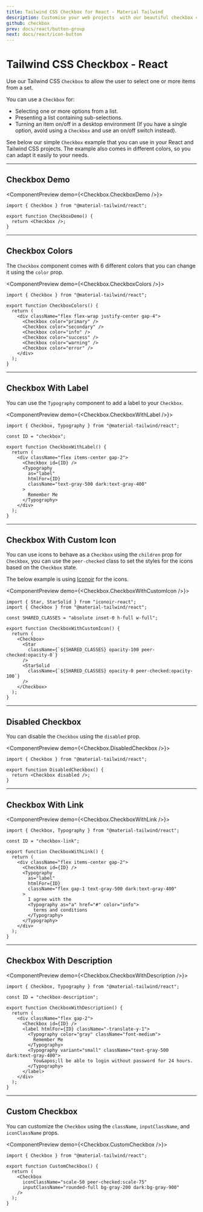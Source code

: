 ```yaml
---
title: Tailwind CSS Checkbox for React - Material Tailwind
description: Customise your web projects  with our beautiful checkbox component for Tailwind CSS and React using Material Design guidelines.
github: checkbox
prev: docs/react/button-group
next: docs/react/icon-button
---
```


# Tailwind CSS Checkbox - React

Use our Tailwind CSS `Checkbox` to allow the user to select one or more items from a set.

You can use a `Checkbox` for:

- Selecting one or more options from a list.
- Presenting a list containing sub-selections.
- Turning an item on/off in a desktop environment (If you have a single option, avoid using a `Checkbox` and use an on/off switch instead).

See below our simple `Checkbox` example that you can use in your React and Tailwind CSS projects. The example also comes in different colors, so you can adapt it easily to your needs.

---

## Checkbox Demo

<ComponentPreview demo={<Checkbox.CheckboxDemo />}>
```tsx
import { Checkbox } from "@material-tailwind/react";

export function CheckboxDemo() {
  return <Checkbox />;
}
```
</ComponentPreview>

---

## Checkbox Colors

The `Checkbox` component comes with 6 different colors that you can change it using the `color` prop.

<ComponentPreview demo={<Checkbox.CheckboxColors />}>
```tsx
import { Checkbox } from "@material-tailwind/react";

export function CheckboxColors() {
  return (
    <div className="flex flex-wrap justify-center gap-4">
      <Checkbox color="primary" />
      <Checkbox color="secondary" />
      <Checkbox color="info" />
      <Checkbox color="success" />
      <Checkbox color="warning" />
      <Checkbox color="error" />
    </div>
  );
}
```
</ComponentPreview>

---

## Checkbox With Label

You can use the `Typography` component to add a label to your `Checkbox`.

<ComponentPreview demo={<Checkbox.CheckboxWithLabel />}>
```tsx
import { Checkbox, Typography } from "@material-tailwind/react";

const ID = "checkbox";

export function CheckboxWithLabel() {
  return (
    <div className="flex items-center gap-2">
      <Checkbox id={ID} />
      <Typography
        as="label"
        htmlFor={ID}
        className="text-gray-500 dark:text-gray-400"
      >
        Remember Me
      </Typography>
    </div>
  );
}
```
</ComponentPreview>

---

## Checkbox With Custom Icon

You can use icons to behave as a `Checkbox` using the `children` prop for `Checkbox`, you can use the `peer-checked` class to set the styles for the icons based on the `Checkbox` state.

The below example is using [Iconoir](https://iconoir.com?ref=material-tailwind) for the icons.


<ComponentPreview demo={<Checkbox.CheckboxWithCustomIcon />}>
```tsx
import { Star, StarSolid } from "iconoir-react";
import { Checkbox } from "@material-tailwind/react";

const SHARED_CLASSES = "absolute inset-0 h-full w-full";

export function CheckboxWithCustomIcon() {
  return (
    <Checkbox>
      <Star
        className={`${SHARED_CLASSES} opacity-100 peer-checked:opacity-0`}
      />
      <StarSolid
        className={`${SHARED_CLASSES} opacity-0 peer-checked:opacity-100`}
      />
    </Checkbox>
  );
}
```
</ComponentPreview>

---

## Disabled Checkbox

You can disable the `Checkbox` using the `disabled` prop.

<ComponentPreview demo={<Checkbox.DisabledCheckbox />}>
```tsx
import { Checkbox } from "@material-tailwind/react";

export function DisabledCheckbox() {
  return <Checkbox disabled />;
}
```
</ComponentPreview>

---

## Checkbox With Link

<ComponentPreview demo={<Checkbox.CheckboxWithLink />}>
```tsx
import { Checkbox, Typography } from "@material-tailwind/react";

const ID = "checkbox-link";

export function CheckboxWithLink() {
  return (
    <div className="flex items-center gap-2">
      <Checkbox id={ID} />
      <Typography
        as="label"
        htmlFor={ID}
        className="flex gap-1 text-gray-500 dark:text-gray-400"
      >
        I agree with the
        <Typography as="a" href="#" color="info">
          terms and conditions
        </Typography>
      </Typography>
    </div>
  );
}
```
</ComponentPreview>

---

## Checkbox With Description

<ComponentPreview demo={<Checkbox.CheckboxWithDescription />}>
```tsx
import { Checkbox, Typography } from "@material-tailwind/react";

const ID = "checkbox-description";

export function CheckboxWithDescription() {
  return (
    <div className="flex gap-2">
      <Checkbox id={ID} />
      <label htmlFor={ID} className="-translate-y-1">
        <Typography color="gray" className="font-medium">
          Remember Me
        </Typography>
        <Typography variant="small" className="text-gray-500 dark:text-gray-400">
          You&apos;ll be able to login without password for 24 hours.
        </Typography>
      </label>
    </div>
  );
}
```
</ComponentPreview>

---

## Custom Checkbox

You can customize the `Checkbox` using the  `className`, `inputClassName`, and `iconClassName` props.

<ComponentPreview demo={<Checkbox.CustomCheckbox />}>
```tsx
import { Checkbox } from "@material-tailwind/react";

export function CustomCheckbox() {
  return (
    <Checkbox
      iconClassName="scale-50 peer-checked:scale-75"
      inputClassName="rounded-full bg-gray-200 dark:bg-gray-900"
    />
  );
}
```
</ComponentPreview>